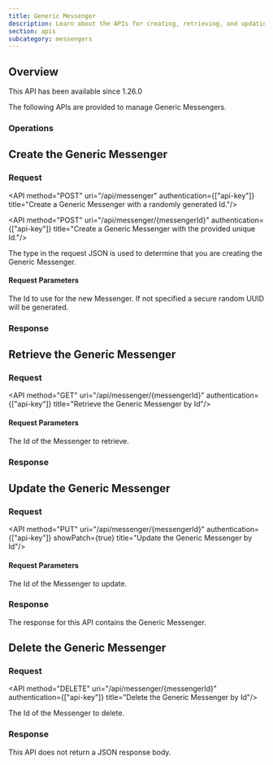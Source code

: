 ```yaml
---
title: Generic Messenger
description: Learn about the APIs for creating, retrieving, and updating Generic Messengers.
section: apis
subcategory: messengers
---
```


## Overview

<Aside type="version">
This API has been available since 1.26.0
</Aside>

The following APIs are provided to manage Generic Messengers.

### Operations

## Create the Generic Messenger

### Request

<API method="POST" uri="/api/messenger" authentication={["api-key"]} title="Create a Generic Messenger with a randomly generated Id."/>

<API method="POST" uri="/api/messenger/{messengerId}" authentication={["api-key"]} title="Create a Generic Messenger with the provided unique Id."/>

The <InlineField>type</InlineField> in the request JSON is used to determine that you are creating the Generic Messenger.

#### Request Parameters

<APIBlock>
  <APIField name="messengerId" type="UUID" optional defaults="secure random UUID">
    The Id to use for the new Messenger. If not specified a secure random UUID will be generated.
  </APIField>
</APIBlock>

<GenericRequestBody />

### Response

<StandardPostResponseCodes never_search_error />

<GenericResponseBody />

## Retrieve the Generic Messenger

### Request

<API method="GET" uri="/api/messenger/{messengerId}" authentication={["api-key"]} title="Retrieve the Generic Messenger by Id"/>

#### Request Parameters

<APIBlock>
  <APIField name="messengerId" type="UUID" required>
    The Id of the Messenger to retrieve.
  </APIField>
</APIBlock>

### Response

<StandardGetResponseCodes never_search_error />

<GenericResponseBody />

## Update the Generic Messenger

<GenericUpdateExplanationFragment capitalized_object_name="Generic Messenger" />

### Request

<API method="PUT" uri="/api/messenger/{messengerId}" authentication={["api-key"]} showPatch={true} title="Update the Generic Messenger by Id"/>

#### Request Parameters

<APIBlock>
  <APIField name="messengerId" type="UUID" required>
    The Id of the Messenger to update.
  </APIField>
</APIBlock>

<GenericRequestBody />

### Response

The response for this API contains the Generic Messenger.

<StandardPutResponseCodes never_search_error />

<GenericResponseBody />

## Delete the Generic Messenger

### Request

<API method="DELETE" uri="/api/messenger/{messengerId}" authentication={["api-key"]} title="Delete the Generic Messenger by Id"/>

<APIBlock>
  <APIField name="messengerId" type="UUID" required>
    The Id of the Messenger to delete.
  </APIField>
</APIBlock>

### Response

This API does not return a JSON response body.

<StandardDeleteResponseCodes never_search_error />

